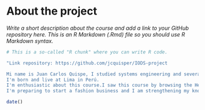 
# About the project

*Write a short description about the course and add a link to your GitHub repository here. This is an R Markdown (.Rmd) file so you should use R Markdown syntax.*
```r
# This is a so-called "R chunk" where you can write R code.

"Link repository: https://github.com/jcquisper/IODS-project

Mi name is Juan Carlos Quispe, I studied systems engineering and several studies on fashion
I'm born and live at Lima in Perú.
I'm enthusiastic about this course.I saw this course by browsing the Helsinki University website.
I'm preparing to start a fashion business and I am strengthening my knowledge to manage it."

date()

```


